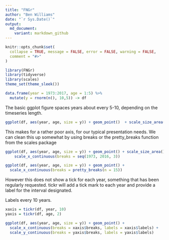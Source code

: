 ```yaml
---
title: "FNGr"
author: "Ben Williams"
date: "`r Sys.Date()`"
output:  
  md_document:
    variant: markdown_github
---
```


```r
knitr::opts_chunk$set(
  collapse = TRUE, message = FALSE, error = FALSE, warning = FALSE,
  comment = "#>"
)
```

```r
library(FNGr)
library(tidyverse)
library(scales)
theme_set(theme_sleek())

data.frame(year = 1973:2017, age = 1:5) %>%
  mutate(y = rnorm(n(), 10,5)) -> df
```


  The basic ggplot figure spaces years about every 5-10, depending on the timeseries length.

```r
ggplot(df, aes(year, age, size = y)) + geom_point()  + scale_size_area()
```

  This makes for a rather poor axis, for our typical presentation needs.
  We can clean this up somewhat by using breaks or the pretty_breaks function from the scales package
```r
ggplot(df, aes(year, age, size = y)) + geom_point() + scale_size_area() +
    scale_x_continuous(breaks = seq(1973, 2016, 3))

ggplot(df, aes(year, age, size = y)) + geom_point() +
  scale_x_continuous(breaks = pretty_breaks(n = 15))
```

  However this does not show a tick for each year, something that has been regularly requested.
  tickr will add a tick mark to each year and provide a label for the interval designated.

Labels every 10 years.
```r
xaxis = tickr(df, year, 10)
yaxis = tickr(df, age, 2)

ggplot(df, aes(year, age, size = y)) + geom_point() +
  scale_x_continuous(breaks = xaxis$breaks, labels = xaxis$labels) +
  scale_y_continuous(breaks = yaxis$breaks, labels = yaxis$labels)
```
